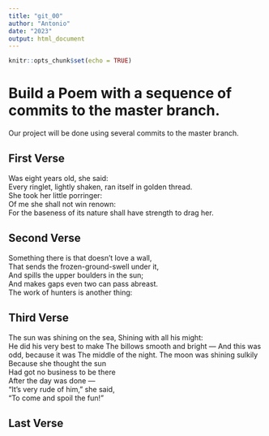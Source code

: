 ```yaml
---
title: "git_00"
author: "Antonio"
date: "2023"
output: html_document
---
```


```r
knitr::opts_chunk$set(echo = TRUE)
```
# Build a Poem with a sequence of commits to the master branch.
Our project will be done using several commits to the master branch.
<!-- Do not modify or change any text in "!--" bracketed areas such as this --- these are instructions to
you, if you change any of this the git program will notice it and compromise your git merging strategy !-->

## First Verse 
<!--Put the first five lines of a poem by Lewis Carrol in this section!-->
Was eight years old, she said:  
Every ringlet, lightly shaken, ran itself in golden thread.  
She took her little porringer:  
Of me she shall not win renown:  
For the baseness of its nature shall have strength to drag her.  

## Second Verse
<!--Put the first five lines of a poem by Robert Frost here!-->
Something there is that doesn’t love a wall,  
That sends the frozen-ground-swell under it,  
And spills the upper boulders in the sun;  
And makes gaps even two can pass abreast.  
The work of hunters is another thing:  

## Third Verse
<!--Put the first two verses of The Walrus and the Carpenter here!-->
The sun was shining on the sea,
Shining with all his might:  
He did his very best to make
The billows
smooth and bright —
And this was odd, because it was
The middle of the night.
The moon was shining sulkily  
Because she thought the sun  
Had got no business to be there  
After the day was done —  
“It’s very rude of him,” she said,  
“To come and spoil the fun!”

## Last Verse
<!--Put a short poem of your choice 8-20 lines,here!-->